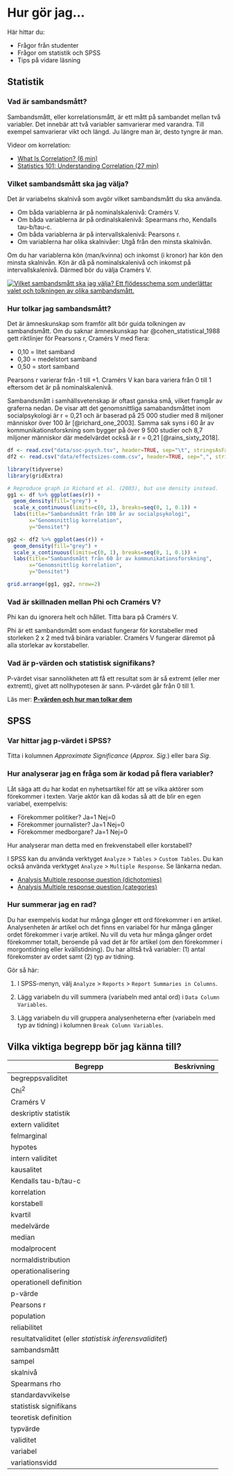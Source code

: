 # Hur gör jag... {#faq}

Här hittar du:

- Frågor från studenter
- Frågor om statistik och SPSS
- Tips på vidare läsning

## Statistik

### Vad är sambandsmått?

Sambandsmått, eller korrelationsmått, är ett mått på sambandet mellan två variabler. Det innebär att två variabler samvarierar med varandra. Till exempel samvarierar vikt och längd. Ju längre man är, desto tyngre är man.

Videor om korrelation:

- [What Is Correlation? (6 min)](https://www.youtube.com/watch?v=Ypgo4qUBt5o)
- [Statistics 101: Understanding Correlation (27 min)](https://www.youtube.com/watch?v=4EXNedimDMs)

### Vilket sambandsmått ska jag välja?

Det är variabelns skalnivå som avgör vilket sambandsmått du ska använda.

- Om båda variablerna är på nominalskalenivå: Cramérs V.
- Om båda variablerna är på ordinalskalenivå: Spearmans rho, Kendalls tau-b/tau-c.
- Om båda variablerna är på intervallskalenivå: Pearsons r.
- Om variablerna har olika skalnivåer: Utgå från den minsta skalnivån.

Om du har variablerna kön (man/kvinna) och inkomst (i kronor) har kön den minsta skalnivån. Kön är då på nominalskalenivå och inkomst på intervallskalenivå. Därmed bör du välja Cramérs V.

[![Vilket sambandsmått ska jag välja? Ett flödesschema som underlättar valet och tolkningen av olika sambandsmått.
](images/valja-sambandsmatt.png)](images/valja-sambandsmatt.png)

### Hur tolkar jag sambandsmått?

Det är ämneskunskap som framför allt bör guida tolkningen av sambandsmått. Om du saknar ämneskunskap har @cohen_statistical_1988 gett riktlinjer för Pearsons r, Cramérs V med flera:

- 0,10 = litet samband
- 0,30 = medelstort samband
- 0,50 = stort samband

Pearsons r varierar från -1 till +1. Cramérs V kan bara variera från 0 till 1 eftersom det är på nominalskalenivå.

Sambandsmått i samhällsvetenskap är oftast ganska små, vilket framgår av graferna nedan. De visar att det genomsnittliga samabandsmåttet inom socialpsykologi är r = 0,21 och är baserad på 25 000 studier med 8 miljoner människor över 100 år [@richard_one_2003]. Samma sak syns i 60 år av kommunikationsforskning som bygger på över 9 500 studier och 8,7 miljoner människor där medelvärdet också är r = 0,21 [@rains_sixty_2018].

```r
df <- read.csv("data/soc-psych.tsv", header=TRUE, sep="\t", stringsAsFactors=FALSE)
df2 <- read.csv("data/effectsizes-comm.csv", header=TRUE, sep=",", stringsAsFactors=FALSE)

library(tidyverse)
library(gridExtra)

# Reproduce graph in Richard et al. (2003), but use density instead.
gg1 <- df %>% ggplot(aes(r)) +
  geom_density(fill="grey") + 
  scale_x_continuous(limits=c(0, 1), breaks=seq(0, 1, 0.1)) +
  labs(title="Sambandsmått från 100 år av socialpsykologi",
       x="Genomsnittlig korrelation",
       y="Densitet")

gg2 <- df2 %>% ggplot(aes(r)) +
  geom_density(fill="grey") + 
  scale_x_continuous(limits=c(0, 1), breaks=seq(0, 1, 0.1)) +
  labs(title="Sambandsmått från 60 år av kommunikationsforskning",
       x="Genomsnittlig korrelation",
       y="Densitet")

grid.arrange(gg1, gg2, nrow=2)
```

### Vad är skillnaden mellan Phi och Cramérs V?

Phi kan du ignorera helt och hållet. Titta bara på Cramérs V.

Phi är ett sambandsmått som endast fungerar för korstabeller med storleken 2 x 2 med två binära variabler. Cramérs V fungerar däremot på alla storlekar av korstabeller.

### Vad är p-värden och statistisk signifikans?

P-värdet visar sannolikheten att få ett resultat som är så extremt (eller mer extremt), givet att nollhypotesen är sann. P-värdet går från 0 till 1.

Läs mer: **[P-värden och hur man tolkar dem](#p-values)**

## SPSS {#faq-spss}

### Var hittar jag p-värdet i SPSS?

Titta i kolumnen *Approximate Significance* (*Approx. Sig.*) eller bara *Sig*.

### Hur analyserar jag en fråga som är kodad på flera variabler?

Låt säga att du har kodat en nyhetsartikel för att se vilka aktörer som förekommer i texten. Varje aktör kan då kodas så att de blir en egen variabel, exempelvis:

- Förekommer politiker? Ja=1 Nej=0
- Förekommer journalister? Ja=1 Nej=0
- Förekommer medborgare? Ja=1 Nej=0

Hur analyserar man detta med en frekvenstabell eller korstabell?

I SPSS kan du använda verktyget `Analyze` > `Tables` > `Custom Tables`. Du kan också använda verktyget `Analyze` > `Multiple Response`. Se länkarna nedan.

- [Analysis Multiple response question (dichotomies)](http://helpdeskspssabs.femplaza.nl/analysis/analysis_multiple_response_dich.htm)
- [Analysis Multiple response question (categories)](http://helpdeskspssabs.femplaza.nl/analysis/analysis_multiple_response_cat.htm)

### Hur summerar jag en rad?

Du har exempelvis kodat hur många gånger ett ord förekommer i en artikel. Analysenheten är artikel och det finns en variabel för hur många gånger ordet förekommer i varje artikel. Nu vill du veta hur många gånger ordet förekommer totalt, beroende på vad det är för artikel (om den förekommer i morgontidning eller kvällstidning). Du har alltså två variabler: (1) antal förekomster av ordet samt (2) typ av tidning.

Gör så här:

1. I SPSS-menyn, välj `Analyze` > `Reports` > `Report Summaries in Columns`.

2. Lägg variabeln du vill summera (variabeln med antal ord) i `Data Column Variables`.

3. Lägg variabeln du vill gruppera analysenheterna efter (variabeln med typ av tidning) i kolumnen `Break Column Variables`.

## Vilka viktiga begrepp bör jag känna till?

|Begrepp|Beskrivning|
|-------|---------------------------------|
|begreppsvaliditet||
|Chi^2^||
|Cramérs V||
|deskriptiv statistik||
|extern validitet||
|felmarginal||
|hypotes||
|intern validitet||
|kausalitet||
|Kendalls tau-b/tau-c||
|korrelation||
|korstabell||
|kvartil||
|medelvärde||
|median||
|modalprocent||
|normaldistribution||
|operationalisering||
|operationell definition||
|p-värde||
|Pearsons r||
|population||
|reliabilitet||
|resultatvaliditet (eller *statistisk inferensvaliditet*)||
|sambandsmått||
|sampel||
|skalnivå||
|Spearmans rho||
|standardavvikelse||
|statistisk signifikans||
|teoretisk definition||
|typvärde||
|validitet||
|variabel||
|variationsvidd||